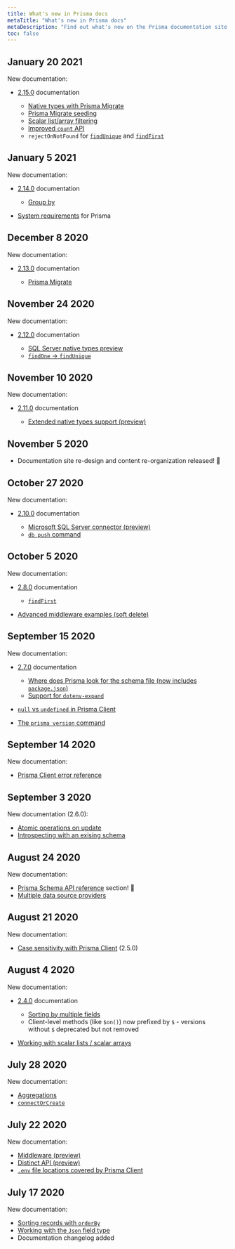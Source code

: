 ```yaml
---
title: What's new in Prisma docs
metaTitle: "What's new in Prisma docs"
metaDescription: "Find out what's new on the Prisma documentation site, including content and site features."
toc: false
---
```


## January 20 2021

New documentation:

- [2.15.0](https://github.com/prisma/prisma/releases/tag/2.15.0) documentation

  - [Native types with Prisma Migrate](../../concepts/components/prisma-migrate#native-types-field-attributes)
  - [Prisma Migrate seeding](../guides/prisma-guides/seed-database)
  - [Scalar list/array filtering](../concepts/components/prisma-client/crud#filtering-scalar-lists)
  - [Improved `count` API](../concepts/components/prisma-client/crud#count)
  - `rejectOnNotFound` for [`findUnique`](../concepts/components/prisma-client/crud#findunique) and [`findFirst`](../concepts/components/prisma-client/crud#findFirst)

## January 5 2021

New documentation:

- [2.14.0](https://github.com/prisma/prisma/releases/tag/2.14.0) documentation

  - [Group by](../../concepts/components/prisma-client/group-by)

- [System requirements](../reference/system-requirements) for Prisma


## December 8 2020

New documentation:

- [2.13.0](https://github.com/prisma/prisma/releases/tag/2.13.0) documentation

  - [Prisma Migrate](../../concepts/components/prisma-migrate)


## November 24 2020

New documentation:

- [2.12.0](https://github.com/prisma/prisma/releases/tag/2.12.0) documentation

  - [SQL Server native types preview](../../concepts/components/preview-features/native-types/native-types-mappings)
  - [`findOne` &rarr; `findUnique`](../../concepts/components/prisma-client/crud)


## November 10 2020

New documentation:

- [2.11.0](https://github.com/prisma/prisma/releases/tag/2.11.0) documentation

  - [Extended native types support (preview)](../../concepts/components/preview-features/native-types)

## November 5 2020

* Documentation site re-design and content re-organization released! 🎉

## October 27 2020

New documentation:

- [2.10.0](https://github.com/prisma/prisma/releases/tag/2.10.0) documentation

  - [Microsoft SQL Server connector (preview)](../../concepts/components/preview-features/sql-server)
  - [`db push` command](../../reference/api-reference/command-reference/#db-push)

## October 5 2020

New documentation:

- [2.8.0](https://github.com/prisma/prisma/releases/tag/2.8.0) documentation

  - [`findFirst`](../../concepts/components/prisma-client/crud#findFirst)

- [Advanced middleware examples (soft delete)](../../concepts/components/prisma-client/middleware#examples)

## September 15 2020

New documentation:

- [2.7.0](https://github.com/prisma/prisma/releases/tag/2.7.0) documentation

  - [Where does Prisma look for the schema file (now includes `package.json`)](../../concepts/components/prisma-schema#prisma-schema-file-location)
  - [Support for `dotenv-expand`](../../concepts/components/prisma-schema#accessing-environment-variables-from-the-schema)

- [`null` vs `undefined` in Prisma Client](../../concepts/components/prisma-client/null-and-undefined)
- [The `prisma version` command](../../reference/api-reference/command-reference#version--v)

## September 14 2020

New documentation:

- [Prisma Client error reference](../../concepts/components/prisma-client/error-reference)

## September 3 2020

New documentation (2.6.0):

- [Atomic operations on update](../../concepts/components/prisma-client/crud#atomic-operations-on-update)
- [Introspecting with an exising schema](../../concepts/components/introspection#introspection-with-an-existing-schema)

## August 24 2020

New documentation:

- [Prisma Schema API reference](../../reference/api-reference/prisma-schema-reference) section! 🎉
- [Multiple data source providers](../../reference/api-reference/prisma-schema-reference#specify-multiple-providers)

## August 21 2020

New documentation:

- [Case sensitivity with Prisma Client](../../concepts/components/prisma-client/case-sensitivity) (2.5.0)

## August 4 2020

New documentation:

- [2.4.0](https://github.com/prisma/prisma/releases/tag/2.4.0) documentation

  - [Sorting by multiple fields](../../concepts/components/prisma-client/sorting)
  - Client-level methods (like `$on()`) now prefixed by `$` - versions without `$` deprecated but not removed

- [Working with scalar lists / scalar arrays](../../concepts/components/prisma-client/crud#working-with-scalar-lists--scalar-arrays)

## July 28 2020

New documentation:

- [Aggregations](../../concepts/components/prisma-client/aggregations)
- [`connectOrCreate`](../../concepts/components/prisma-client/relation-queries)

## July 22 2020

New documentation:

- [Middleware (preview)](../../concepts/components/prisma-client/middleware)
- [Distinct API (preview)](../../concepts/components/prisma-client/distinct)
- [`.env` file locations covered by Prisma Client](../../concepts/components/prisma-schema#using-environment-variables)

## July 17 2020

New documentation:

- [Sorting records with `orderBy`](../../concepts/components/prisma-client/sorting)
- [Working with the `Json` field type](../../concepts/components/prisma-client/working-with-json)
- Documentation changelog added
